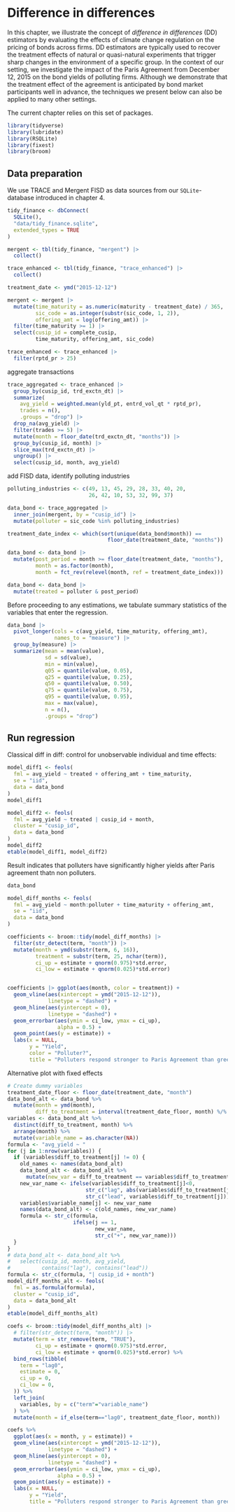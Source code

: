 # Difference in differences

In this chapter, we illustrate the concept of *difference in differences* (DD) estimators by evaluating the effects of climate change regulation on the pricing of bonds across firms. DD estimators are typically used to recover the treatment effects of natural or quasi-natural experiments that trigger sharp changes in the environment of a specific group. In the context of our setting, we investigate the impact of the Paris Agreement from December 12, 2015 on the bond yields of polluting firms. Although we demonstrate that the treatment effect of the agreement is anticipated by bond market participants well in advance, the techniques we present below can also be applied to many other settings. 

The current chapter relies on this set of packages. 
```r
library(tidyverse)
library(lubridate)
library(RSQLite)
library(fixest)
library(broom)
```

## Data preparation

We use TRACE and Mergent FISD as data sources from our `SQLite`-database introduced in chapter 4. \index{Data!CRSP}\index{Data!Compustat}

```r
tidy_finance <- dbConnect(
  SQLite(), 
  "data/tidy_finance.sqlite",
  extended_types = TRUE
)

mergent <- tbl(tidy_finance, "mergent") |> 
  collect()

trace_enhanced <- tbl(tidy_finance, "trace_enhanced") |>
  collect()

```


```r
treatment_date <- ymd("2015-12-12")

mergent <- mergent |> 
  mutate(time_maturity = as.numeric(maturity - treatment_date) / 365,
         sic_code = as.integer(substr(sic_code, 1, 2)),
         offering_amt = log(offering_amt)) |> 
  filter(time_maturity >= 1) |> 
  select(cusip_id = complete_cusip, 
         time_maturity, offering_amt, sic_code)

trace_enhanced <- trace_enhanced |> 
  filter(rptd_pr > 25)
```

aggregate transactions

```r
trace_aggregated <- trace_enhanced |> 
  group_by(cusip_id, trd_exctn_dt) |> 
  summarize(
    avg_yield = weighted.mean(yld_pt, entrd_vol_qt * rptd_pr),
    trades = n(), 
    .groups = "drop") |> 
  drop_na(avg_yield) |> 
  filter(trades >= 5) |> 
  mutate(month = floor_date(trd_exctn_dt, "months")) |> 
  group_by(cusip_id, month) |> 
  slice_max(trd_exctn_dt) |> 
  ungroup() |> 
  select(cusip_id, month, avg_yield)
```

add FISD data, identify polluting industries

```r
polluting_industries <- c(49, 13, 45, 29, 28, 33, 40, 20, 
                          26, 42, 10, 53, 32, 99, 37) 

data_bond <- trace_aggregated |> 
  inner_join(mergent, by = "cusip_id") |> 
  mutate(polluter = sic_code %in% polluting_industries)
```


```r
treatment_date_index <- which(sort(unique(data_bond$month)) ==
                                floor_date(treatment_date, "months"))

data_bond <- data_bond |> 
  mutate(post_period = month >= floor_date(treatment_date, "months"),
         month = as.factor(month),
         month = fct_rev(relevel(month, ref = treatment_date_index)))
```

```r
data_bond <- data_bond |> 
  mutate(treated = polluter & post_period)
```


Before proceeding to any estimations, we tabulate summary statistics of the variables that enter the regression.\index{Summary statistics}

```r
data_bond |>
  pivot_longer(cols = c(avg_yield, time_maturity, offering_amt), 
               names_to = "measure") |> 
  group_by(measure) |>
  summarize(mean = mean(value),
            sd = sd(value),
            min = min(value),
            q05 = quantile(value, 0.05),
            q25 = quantile(value, 0.25),
            q50 = quantile(value, 0.50),
            q75 = quantile(value, 0.75),
            q95 = quantile(value, 0.95),
            max = max(value),
            n = n(),
            .groups = "drop")
```

## Run regression

Classical diff in diff: control for unobservable individual and time effects:
```r
model_diff1 <- feols(
  fml = avg_yield ~ treated + offering_amt + time_maturity,
  se = "iid",
  data = data_bond
)
model_diff1

model_diff2 <- feols(
  fml = avg_yield ~ treated | cusip_id + month,
  cluster = "cusip_id",
  data = data_bond
)
model_diff2
etable(model_diff1, model_diff2)
```
Result indicates  that polluters have significantly higher yields after Paris agreement thatn non polluters.

```r
data_bond
```


```r
model_diff_months <- feols(
  fml = avg_yield ~ month:polluter + time_maturity + offering_amt,
  se = "iid",
  data = data_bond
)

coefficients <- broom::tidy(model_diff_months) |> 
  filter(str_detect(term, "month")) |> 
  mutate(month = ymd(substr(term, 6, 16)),
         treatment = substr(term, 25, nchar(term)),
         ci_up = estimate + qnorm(0.975)*std.error,
         ci_low = estimate + qnorm(0.025)*std.error)


coefficients |> ggplot(aes(month, color = treatment)) +
  geom_vline(aes(xintercept = ymd("2015-12-12")),
             linetype = "dashed") +
  geom_hline(aes(yintercept = 0),
             linetype = "dashed") +
  geom_errorbar(aes(ymin = ci_low, ymax = ci_up),
                alpha = 0.5) +
  geom_point(aes(y = estimate)) +
  labs(x = NULL,
       y = "Yield",
       color = "Polluter?",
       title = "Polluters respond stronger to Paris Agreement than green firms")
```

Alternative plot with fixed effects
```r
# Create dummy variables
treatment_date_floor <- floor_date(treatment_date, "month")
data_bond_alt <- data_bond %>% 
  mutate(month = ymd(month),
         diff_to_treatment = interval(treatment_date_floor, month) %/% months(1))
variables <- data_bond_alt %>% 
  distinct(diff_to_treatment, month) %>% 
  arrange(month) %>% 
  mutate(variable_name = as.character(NA))
formula <- "avg_yield ~ "
for (j in 1:nrow(variables)) {
  if (variables$diff_to_treatment[j] != 0) {
    old_names <- names(data_bond_alt)
    data_bond_alt <- data_bond_alt %>% 
      mutate(new_var = diff_to_treatment == variables$diff_to_treatment[j] & polluter)
    new_var_name <- ifelse(variables$diff_to_treatment[j]<0, 
                         str_c("lag", abs(variables$diff_to_treatment[j])),
                         str_c("lead", variables$diff_to_treatment[j]))
    variables$variable_name[j] <- new_var_name
    names(data_bond_alt) <- c(old_names, new_var_name)
    formula <- str_c(formula, 
                     ifelse(j == 1, 
                            new_var_name, 
                            str_c("+", new_var_name)))
  }
}
# data_bond_alt <- data_bond_alt %>% 
#   select(cusip_id, month, avg_yield,
#          contains("lag"), contains("lead"))
formula <- str_c(formula, "| cusip_id + month")
model_diff_months_alt <- feols(
  fml = as.formula(formula),
  cluster = "cusip_id",
  data = data_bond_alt
)
etable(model_diff_months_alt)

coefs <- broom::tidy(model_diff_months_alt) |> 
  # filter(str_detect(term, "month")) |> 
  mutate(term = str_remove(term, "TRUE"),
         ci_up = estimate + qnorm(0.975)*std.error,
         ci_low = estimate + qnorm(0.025)*std.error) %>% 
  bind_rows(tibble(
    term = "lag0",
    estimate = 0,
    ci_up = 0,
    ci_low = 0,
  )) %>% 
  left_join(
    variables, by = c("term"="variable_name")
  ) %>% 
  mutate(month = if_else(term=="lag0", treatment_date_floor, month))

coefs %>% 
  ggplot(aes(x = month, y = estimate)) +
  geom_vline(aes(xintercept = ymd("2015-12-12")),
             linetype = "dashed") +
  geom_hline(aes(yintercept = 0),
             linetype = "dashed") +
  geom_errorbar(aes(ymin = ci_low, ymax = ci_up),
                alpha = 0.5) +
  geom_point(aes(y = estimate)) +
  labs(x = NULL,
       y = "Yield",
       title = "Polluters respond stronger to Paris Agreement than green firms")

```

